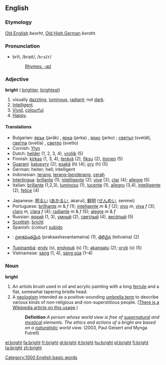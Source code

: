 ==English==
{{rank|occasion|enemy|perfect|730|bright|scarcely|Paris|expression}}

===Etymology===
[[Old English]] ''beorht'', [[Old High German]] ''beraht''.

===Pronunciation===
*brīt, /braɪt/, /<tt>braIt</tt>/
*:[[Rhymes:English:-aɪt|Rhymes: -aɪt]]

===Adjective===
'''bright''' ({{compar}} [[brighter]], {{super}} [[brightest]])
# visually [[dazzling]], [[luminous]], [[radiant]]; not [[dark]].
# [[Intelligent]].
# [[Vivid]], [[colourful]].
# [[Happy]].

====Translations====
{{top}}
*Bulgarian: [[ярък]] (jarǎk) {{m}}, [[ярка]] (jarka) {{f}}, [[ярко]] (jarko) {{n}}; [[светъл]] (svetǎl), [[светла]] (svetla) {{f}}, [[светло]] (svetlo) {{n}} 
*Cornish:  [[Ylyn]]
*Dutch: [[helder]] (1, 2, 3, 4), [[vrolijk]] (5)
*Finnish: [[kirkas]] (1, 3, 4), [[terävä]] (2), [[fiksu]] (2), [[iloinen]] (5)
*[[Guaraní]]: [[katupyry]] (2); [[esakã]] (h) (4); [[ory]] (h) (5)
*German: heiter; hell; intelligent
*Indonesian: [[terang]], [[terang-benderang]], [[cerah]]
*[[Interlingua]]: [[brillante]] (1); [[intelligente]] (2); [[vive]] (3); [[clar]] (4); [[allegre]] (5)
*Italian: [[brillante]] (1,2,3), [[luminoso]] (1), [[lucente]] (1), [[allegro]] (3,4), [[intelligente]] (2), [[felice]] (4)
{{mid}}
*Japanese: [[明るい]] ([[あかるい]], akarui), [[鮮明]] ([[せんめい]], senmei)
*Portuguese: [[brilhante]] ''m'' & ''f'' (1); [[inteligente]] ''m'' & ''f'' (2); [[vivo]] ''m'', [[viva]] ''f'' (3); [[claro]] ''m'', [[clara]] ''f'' (4); [[radiante]] ''m'' & ''f'' (5); [[alegre]] ''m'' & ''f''
*Russian: [[яркий]] (1, 3), [[умный]] (2), [[светлый]] (4), [[весёлый]] (5)
*[[Scottish]]: [[bricht]]
*Spanish: (''colour'') [[subido]]
*{{te}}: [[ప్రకాశవంతమైన]] (prakaashavantamaina) (1), [[తెలివైన]] (telivaina) (2)
*[[Tupinambá]]: [[endy]] (s), [[endypuk]] (s) (1); [[akangatu]] (2); [[oryb]] (s) (5)
*Vietnamese: [[sáng]] (1, 4), [[sáng sủa]] (1&ndash;4)
{{bottom}}

===Noun===
'''bright'''
# An artists brush used in oil and acrylic painting with a long [[ferrule]] and a flat, somewhat tapering bristle head.
# A [[neologism]] intended as a positive-sounding [[umbrella term]] to describe various kinds of non-religious and non-superstitious people. ([[w:Brights movement|There is a Wikipedia article on this usage]].)
#: '''Definition''' ''A person whose world view is free of [[supernatural]] and [[mystical]] elements. The ethics and actions of a bright are based on a [[naturalistic]] world view.'' (2003, Paul Geisert and Mynga Futrell)

[[Category:1000 English basic words]]

[[el:bright]]
[[fa:bright]]
[[fr:bright]]
[[gl:bright]]
[[it:bright]]
[[hu:bright]]
[[pl:bright]]
[[fi:bright]]
[[ta:bright]]
[[zh:bright]]